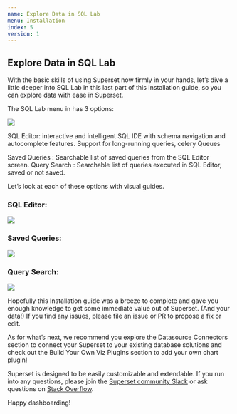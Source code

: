 ```yaml
---
name: Explore Data in SQL Lab
menu: Installation
index: 5 
version: 1
---
```


Explore Data in SQL Lab
---------------

With the basic skills of using Superset now firmly in your hands, let’s dive a little deeper into SQL Lab in this last part of this Installation guide, so you can explore data with ease in Superset. 

The SQL Lab menu in has 3 options:

<img src="/images/sql-lab-1.png" /> 

SQL Editor: interactive and intelligent SQL IDE with schema navigation and autocomplete features. Support for long-running queries, celery Queues

Saved Queries : Searchable list of saved queries from the SQL Editor screen.
Query Search : Searchable list of queries executed in SQL Editor, saved or not saved.


Let’s look at each of these options with visual guides.


### SQL Editor:

<img src="/images/sql-lab-2.png" /> 


### Saved Queries:

<img src="/images/sql-lab-3.png" /> 


### Query Search:

<img src="/images/sql-lab-4.png" /> 


Hopefully this Installation guide was a breeze to complete and gave you enough knowledge to get some immediate value out of Superset. (And your data!) If you find any issues, please file an issue or PR to propose a fix or edit. 

As for what’s next, we recommend you explore the Datasource Connectors section to connect your Superset to your existing database solutions and check out the Build Your Own Viz Plugins section to add your own chart plugin! 

Superset is designed to be easily customizable and extendable. If you run into any questions, please join the [Superset community Slack](https://join.slack.com/t/apache-superset/shared_invite/zt-g8lpruog-HeqpgYrwdfrD5OYhlU7hPQ) or ask questions on [Stack Overflow](https://stackoverflow.com/questions/tagged/apache-superset).

Happy dashboarding!
